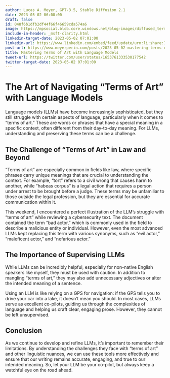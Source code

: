 ```yaml
---
author: Lucas A. Meyer, GPT-3.5, Stable Diffusion 2.1
date: 2023-05-02 06:00:00
draft: false
id: 048f6b1dfb2df44f66f46659cda574a6
image: https://mpsocial.blob.core.windows.net/blog-images/diffused_terms-of-art-david.png
include-in-header: _msft-clarity.html
linkedin-target-date: 2023-05-02 07:01:00
linkedin-url: https://www.linkedin.com/embed/feed/update/urn:li:share:7059527036653993984
post-url: https://www.meyerperin.com/posts/2023-05-02-mastering-terms-of-art-with-language-models.html
title: Mastering Terms of Art with Language Models
tweet-url: https://twitter.com/user/status/1653761333530177542
twitter-target-date: 2023-05-02 07:01:00
---
```


# The Art of Navigating "Terms of Art" with Language Models

Language models (LLMs) have become increasingly sophisticated, but they still struggle with certain aspects of language, particularly when it comes to "terms of art." These are words or phrases that have a special meaning in a specific context, often different from their day-to-day meaning. For LLMs, understanding and preserving these terms can be a challenge.

## The Challenge of "Terms of Art" in Law and Beyond

"Terms of art" are especially common in fields like law, where specific phrases carry unique meanings that are crucial to understanding the context. For example, "tort" refers to a civil wrong that causes harm to another, while "habeas corpus" is a legal action that requires a person under arrest to be brought before a judge. These terms may be unfamiliar to those outside the legal profession, but they are essential for accurate communication within it.

This weekend, I encountered a perfect illustration of the LLM's struggle with "terms of art" while reviewing a cybersecurity text. The document contained the term "bad actor," which is commonly used in the field to describe a malicious entity or individual. However, even the most advanced LLMs kept replacing this term with various synonyms, such as "evil actor," "maleficent actor," and "nefarious actor."

## The Importance of Supervising LLMs

While LLMs can be incredibly helpful, especially for non-native English speakers like myself, they must be used with caution. In addition to mangling "terms of art," they may also add unnecessary adjectives or alter the intended meaning of a sentence.

Using an LLM is like relying on a GPS for navigation: if the GPS tells you to drive your car into a lake, it doesn't mean you should. In most cases, LLMs serve as excellent co-pilots, guiding us through the complexities of language and helping us craft clear, engaging prose. However, they cannot be left unsupervised.

## Conclusion

As we continue to develop and refine LLMs, it's important to remember their limitations. By understanding the challenges they face with "terms of art" and other linguistic nuances, we can use these tools more effectively and ensure that our writing remains accurate, engaging, and true to our intended meaning. So, let your LLM be your co-pilot, but always keep a watchful eye on the road ahead.